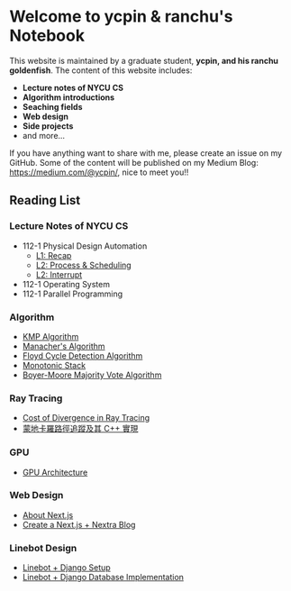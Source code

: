 Welcome to ycpin & ranchu's Notebook
===
 

This website is maintained by a graduate student, **ycpin, and his ranchu goldenfish**. The content of this website includes:

- **Lecture notes of NYCU CS**
- **Algorithm introductions**
- **Seaching fields**
- **Web design**
- **Side projects**
- and more...

If you have anything want to share with me, please create an issue on my GitHub. Some of the content will be published on my Medium Blog: https://medium.com/@ycpin/, nice to meet you!!

Reading List
---

<Steps>

### Lecture Notes of NYCU CS

- 112-1 Physical Design Automation
    - [L1: Recap](Course-Notes/112-1_OS/os_1.mdx)
    - [L2: Process & Scheduling](Course-Notes/112-1_OS/os_2_1.mdx)
    - [L2: Interrupt](Course-Notes/112-1_OS/os_2_2.mdx)
- 112-1 Operating System
- 112-1 Parallel Programming

### Algorithm

- [KMP Algorithm](Algorithm/kmp.mdx)
- [Manacher's Algorithm](Algorithm/manacher.mdx)
- [Floyd Cycle Detection Algorithm](Algorithm/floyd_cycle_detection.mdx)
- [Monotonic Stack](Algorithm/monotonic_stack.mdx)
- [Boyer-Moore Majority Vote Algorithm](Algorithm/boyer_moore.mdx)

### Ray Tracing

- [Cost of Divergence in Ray Tracing](Ray-Tracing/divergence.mdx)
- [蒙地卡羅路徑追蹤及其 C++ 實現](Ray-Tracing/monte_carlo.mdx)

### GPU

- [GPU Architecture](GPU/gpu_architecture.mdx)

### Web Design

- [About Next.js](Web-Design/about_nextjs.mdx)
- [Create a Next.js + Nextra Blog](Web-Design/nextjs_nextra.mdx)

### Linebot Design

- [Linebot + Django Setup](Linebot/linebot_django_setup.mdx)
- [Linebot + Django Database Implementation](Linebot/linebot_django_database.mdx)

</Steps>